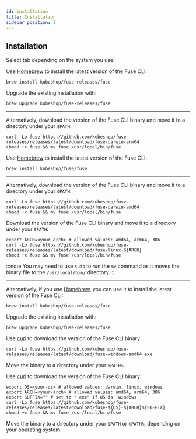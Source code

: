 ```yaml
---
id: installation
title: Installation
sidebar_position: 2
---
```


## Installation

Select tab depending on the system you use:


<Tabs groupId="cli">
<TabItem value="macos-arm64" label="Mac with Apple Silicon" default>

Use <a href="https://brew.sh" target="_blank" rel="noreferrer">Homebrew</a> to install the latest version of the Fuse CLI:

```shell
brew install kubeshop/fuse-releases/fuse
```

Upgrade the existing installation with:

```shell
brew upgrade kubeshop/fuse-releases/fuse
```

<hr />

Alternatively, download the version of the Fuse CLI binary and move it to a directory under your `$PATH`:

```shell
curl -Lo fuse https://github.com/kubeshop/fuse-releases/releases/latest/download/fuse-darwin-arm64
chmod +x fuse && mv fuse /usr/local/bin/fuse
```

</TabItem>

<TabItem value="macos-amd64" label="Mac with Intel chip" default>

Use <a href="https://brew.sh" target="_blank" rel="noreferrer">Homebrew</a> to install the latest version of the Fuse CLI:

```shell
brew install kubeshop/fuse/fuse
```

<hr />

Alternatively, download the version of the Fuse CLI binary and move it to a directory under your `$PATH`:

```shell
curl -Lo fuse https://github.com/kubeshop/fuse-releases/releases/latest/download/fuse-darwin-amd64
chmod +x fuse && mv fuse /usr/local/bin/fuse
```

</TabItem>

<TabItem value="linux" label="Linux">

Download the version of the Fuse CLI binary and move it to a directory under your `$PATH`:

```shell
export ARCH=<your-arch> # allowed values: amd64, arm64, 386
curl -Lo fuse https://github.com/kubeshop/fuse-releases/releases/latest/download/fuse-linux-${ARCH}
chmod +x fuse && mv fuse /usr/local/bin/fuse
```

:::note
You may need to use `sudo` to run the `mv` command as it moves the binary file to the `/usr/local/bin/` directory.
:::

<hr />

Alternatively, if you use <a href="https://brew.sh" target="_blank" rel="noreferrer">Homebrew</a>, you can use it to install the latest version of the Fuse CLI:

```shell
brew install kubeshop/fuse-releases/fuse
```

Upgrade the existing installation with:

```shell
brew upgrade kubeshop/fuse-releases/fuse
```

</TabItem>

<TabItem value="windows" label="Windows">

Use <a href="https://curl.se/windows/" target="_blank" rel="noreferrer">curl</a> to download the version of the Fuse CLI binary:

```shell
curl -Lo fuse https://github.com/kubeshop/fuse-releases/releases/latest/download/fuse-windows-amd64.exe
```

Move the binary to a directory under your `%PATH%`.

</TabItem>

<TabItem value="other" label="Other">

Use <a href="https://curl.se" target="_blank" rel="noreferrer">curl</a> to download the version of the Fuse CLI binary:

```shell
export OS=<your-os> # allowed values: darwin, linux, windows
export ARCH=<your-arch> # allowed values: amd64, arm64, 386
export SUFFIX="" # set to ".exe" if OS is 'windows'
curl -Lo fuse https://github.com/kubeshop/fuse-releases/releases/latest/download/fuse-${OS}-${ARCH}${SUFFIX}
chmod +x fuse && mv fuse /usr/local/bin/fuse
```

Move the binary to a directory under your `$PATH` or `%PATH%`, depending on your operating system.

</TabItem>

</Tabs>
